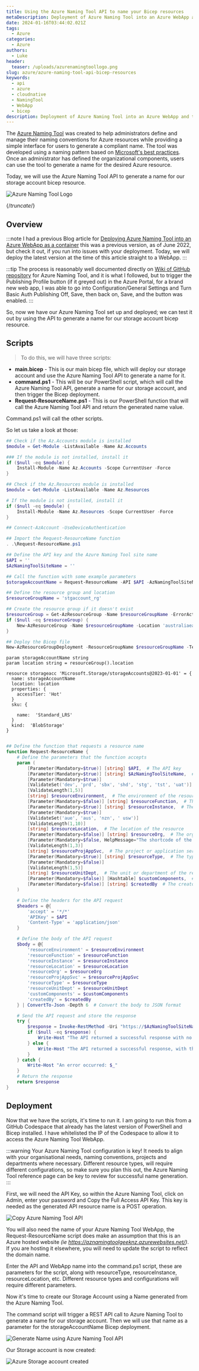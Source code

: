 ```yaml
---
title: Using the Azure Naming Tool API to name your Bicep resources
metaDescription: Deployment of Azure Naming Tool into an Azure WebApp and testing the API.
date: 2024-01-16T03:44:02.021Z
tags:
  - Azure
categories:
  - Azure
authors:
  - Luke
header:
  teaser: /uploads/azurenamingtoollogo.png
slug: azure/azure-naming-tool-api-bicep-resources
keywords:
  - api
  - azure
  - cloudnative
  - NamingTool
  - WebApp
  - bicep
description: Deployment of Azure Naming Tool into an Azure WebApp and testing the API.
---
```


The [Azure Naming Tool](https://github.com/mspnp/AzureNamingTool) was created to help administrators define and manage their naming conventions for Azure resources while providing a simple interface for users to generate a compliant name. 
The tool was developed using a naming pattern based on [Microsoft's best practices](https://learn.microsoft.com/azure/cloud-adoption-framework/ready/azure-best-practices/naming-and-tagging?WT.mc_id=AZ-MVP-5004796). Once an administrator has defined the organizational components, users can use the tool to generate a name for the desired Azure resource.

Today, we will use the Azure Naming Tool API to generate a name for our storage account bicep resource.

![Azure Naming Tool Logo](/uploads/azurenamingtoollogo.png "Azure Naming Tool Logo")

{/*truncate*/}

## Overview

:::note
I had a previous Blog article for [Deploying Azure Naming Tool into an Azure WebApp as a container](https://luke.geek.nz/2022/07/11/deploy-azure-naming-tool-into-an-azure-webapp-as-a-container/) this was a previous version, as of June 2022, but check it out, if you run into issues with your deployment. Today, we will deploy the latest version at the time of this article straight to a WebApp.
:::

:::tip
The process is reasonably well documented directly on [Wiki of GitHub repository](https://github.com/mspnp/AzureNamingTool/wiki) for Azure Naming Tool, and it is what I followed, but to trigger the Publishing Profile button (if it greyed out) in the Azure Portal, for a brand new web app, I was able to go into Configuration/General Settings and Turn Basic Auth Publishing Off, Save, then back on, Save, and the button was enabled.
:::

So, now we have our Azure Naming Tool set up and deployed; we can test it out by using the API to generate a name for our storage account bicep resource.

## Scripts

> To do this, we will have three scripts:

* **main.bicep** - This is our main bicep file, which will deploy our storage account and use the Azure Naming Tool API to generate a name for it.
* **command.ps1** - This will be our PowerShell script, which will call the Azure Naming Tool API, generate a name for our storage account, and then trigger the Bicep deployment.
* **Request-ResourceName.ps1** - This is our PowerShell function that will call the Azure Naming Tool API and return the generated name value.

Command.ps1 will call the other scripts.

So let us take a look at those:

```powershell title="command.ps1"
## Check if the Az.Accounts module is installed
$module = Get-Module -ListAvailable -Name Az.Accounts

### If the module is not installed, install it
if ($null -eq $module) {
    Install-Module -Name Az.Accounts -Scope CurrentUser -Force
}

## Check if the Az.Resources module is installed
$module = Get-Module -ListAvailable -Name Az.Resources

# If the module is not installed, install it
if ($null -eq $module) {
    Install-Module -Name Az.Resources -Scope CurrentUser -Force
}

## Connect-AzAccount -UseDeviceAuthentication

## Import the Request-ResourceName function
. .\Request-ResourceName.ps1

## Define the API key and the Azure Naming Tool site name
$API = ''
$AzNamingToolSiteName = ''

## Call the function with some example parameters
$storageAccountName = Request-ResourceName -API $API -AzNamingToolSiteName $AzNamingToolSiteName -resourceEnvironment 'dev'  -resourceInstance '1' -resourceLocation 'aue'  -resourceType 'st' -createdBy 'me' -resourceProjAppSvc 'spa' | Select-Object -ExpandProperty resourceName

## Define the resource group and location
$resourceGroupName = 'stgaccount_rg'

## Create the resource group if it doesn't exist
$resourceGroup = Get-AzResourceGroup -Name $resourceGroupName -ErrorAction SilentlyContinue
if ($null -eq $resourceGroup) {
    New-AzResourceGroup -Name $resourceGroupName -Location 'australiaeast'
}

## Deploy the Bicep file
New-AzResourceGroupDeployment -ResourceGroupName $resourceGroupName -TemplateFile './main.bicep' -storageAccountName $storageAccountName
```

```bicep title="main.bicep"
param storageAccountName string 
param location string = resourceGroup().location

resource storageacc 'Microsoft.Storage/storageAccounts@2023-01-01' = {
  name: storageAccountName
  location: location
  properties: {
    accessTier: 'Hot'
  }
  sku: {
  
    name:  'Standard_LRS'
  }
  kind:  'BlobStorage'
}
```
```powershell title="Request-ResourceName.ps1"

## Define the function that requests a resource name
function Request-ResourceName {
    # Define the parameters that the function accepts
    param (
        [Parameter(Mandatory=$true)] [string] $API,  # The API key
        [Parameter(Mandatory=$true)] [string] $AzNamingToolSiteName,  # The Azure Naming Tool site name
        [Parameter(Mandatory=$true)]
        [ValidateSet('dev', 'prd', 'sbx', 'shd', 'stg', 'tst', 'uat')]
        [ValidateLength(1,5)]
        [string] $resourceEnvironment,  # The environment of the resource
        [Parameter(Mandatory=$false)] [string] $resourceFunction,  # The function of the resource
        [Parameter(Mandatory=$true)] [string] $resourceInstance,  # The instance of the resource
        [Parameter(Mandatory=$true)]
        [ValidateSet('aue', 'aus', 'nzn', '	usw')]
        [ValidateLength(1,10)]
        [string] $resourceLocation,  # The location of the resource
        [Parameter(Mandatory=$false)] [string] $resourceOrg,  # The organization of the resource
        [Parameter(Mandatory=$false, HelpMessage="The shortcode of the project. This needs to match an existing Project in Azure Naming Tool.")]
        [ValidateLength(1,3)]
        [string] $resourceProjAppSvc,  # The project or application service of the resource
        [Parameter(Mandatory=$true)] [string] $resourceType,  # The type of the resource
        [Parameter(Mandatory=$false)]
        [ValidateLength(1,5)]
        [string] $resourceUnitDept,  # The unit or department of the resource
        [Parameter(Mandatory=$false)] [Hashtable] $customComponents,  # Any custom components for the resource
        [Parameter(Mandatory=$false)] [string] $createdBy  # The creator of the resource
    )

    # Define the headers for the API request
    $headers = @{
        'accept' = '*/*'
        'APIKey' = $API
        'Content-Type' = 'application/json'
    }

    # Define the body of the API request
    $body = @{
        'resourceEnvironment' = $resourceEnvironment
        'resourceFunction' = $resourceFunction
        'resourceInstance' = $resourceInstance
        'resourceLocation' = $resourceLocation
        'resourceOrg' = $resourceOrg
        'resourceProjAppSvc' = $resourceProjAppSvc
        'resourceType' = $resourceType
        'resourceUnitDept' = $resourceUnitDept
        'customComponents' = $customComponents
        'createdBy' = $createdBy
    } | ConvertTo-Json -Depth 6  # Convert the body to JSON format

    # Send the API request and store the response
    try {
        $response = Invoke-RestMethod -Uri "https://$AzNamingToolSiteName.azurewebsites.net/api/ResourceNamingRequests/RequestName" -Method Post -Headers $headers -Body $body
        if ($null -eq $response) {
            Write-Host "The API returned a successful response with no body."
        } else {
            Write-Host "The API returned a successful response, with the name generated as: $($response.resourceName)"
        }
    } catch {
        Write-Host "An error occurred: $_"
    }
    # Return the response
    return $response
}


```

## Deployment

Now that we have the scripts, it's time to run it. I am going to run this from a GitHub Codespace that already has the latest version of PowerShell and Bicep installed. I have whitelisted the IP of the Codespace to allow it to access the Azure Naming Tool WebApp.

:::warning
Your Azure Naming Tool configuration is key! It needs to align with your organisational needs, naming conventions, projects and departments where necessary. Different resource types, will require different configurations, so make sure you plan this out, the Azure Naming Tool reference page can be key to review for successful name generation.
:::

First, we will need the API Key, so within the Azure Naming Tool, click on Admin, enter your password and Copy the Full Access API Key. This key is needed as the generated API resource name is a POST operation.

![Copy Azure Naming Tool API](AzureNamingTool_CopyAPIKey.gif "Azure Naming Tool API Key")

You will also need the name of your Azure Naming Tool WebApp, the Request-ResourceName script does make an assumption that this is an Azure hosted website *(ie https://aznamingtoolgeeknz.azurewebsites.net/)*. If you are hosting it elsewhere, you will need to update the script to reflect the domain name.

Enter the API and WebApp name into the command.ps1 script, these are parameters for the script, along with resourceType, resourceInstance, resourceLocation, etc. Different resource types and configurations will require different parameters.

Now it's time to create our Storage Account using a Name generated from the Azure Naming Tool.

The command script will trigger a REST API call to Azure Naming Tool to generate a name for our storage account. Then we will use that name as a parameter for the storageAccountName Bicep deployment.

![Generate Name using Azure Naming Tool API](AzureNamingTool_RunAPIGenerateName.gif "Azure Naming Tool generate name")

Our Storage account is now created:

![Azure Storage account created](Created_StorageAccount.png "Created Azure Storage account")


